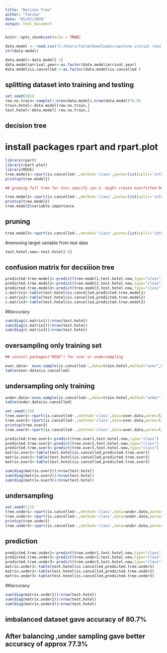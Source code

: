---
title: "Decison Tree"
author: "fatima"
date: "05/07/2020"
output: html_document
---

```{r setup, include=FALSE}
knitr::opts_chunk$set(echo = TRUE)
```



```{r}
data.model <- read.csv("C:/Users/fatim/Downloads/capstone initial results/data.for.model.csv")
str(data.model)

```


```{r}
data.model<-data.model[-1]
data.model$arrival.year<-as.factor(data.model$arrival.year)
data.model$is.cancelled <-as.factor(data.model$is.cancelled )
```

## splitting dataset into training and testing
```{r}
set.seed(101)
row.no.train<-sample(1:nrow(data.model),nrow(data.model)*0.8)
train.hotel<-data.model[row.no.train,]
test.hotel<-data.model[-row.no.train,]
```
## decision tree
# install packages rpart and rpart.plot

```{r}
library(rpart)
library(rpart.plot)
library(ROSE)
tree.model1<-rpart(is.cancelled~.,method='class',parms=list(split='information'),data=train.hotel) ## method class for classification tree
printcp(tree.model1)

```

```{r}
## growing full tree for this specify cp=-1..might create overfitted but can be pruned later

tree.model2<-rpart(is.cancelled~.,method='class',parms=list(split='information'),data=train.hotel,cp=-1)
printcp(tree.model2)
tree.model2$variable.importance

```
## pruning 
```{r}
tree.model3<-rpart(is.cancelled~.,method='class',parms=list(split='information'),data=train.hotel,cp=0.000802)

```

#removing target variable from test data
```{r}
test.hotel.new<-test.hotel[-8]
```


## confusion matrix for decsiiion tree
```{r}
predicted.tree.model1<-predict(tree.model1,test.hotel.new,type="class")
predicted.tree.model2<-predict(tree.model2,test.hotel.new,type="class")
predicted.tree.model3<-predict(tree.model3,test.hotel.new,type="class")
c.matrix1<-table(test.hotel$is.cancelled,predicted.tree.model1)
c.matrix2<-table(test.hotel$is.cancelled,predicted.tree.model2)
c.matrix3<-table(test.hotel$is.cancelled,predicted.tree.model3)
```
##accuracy

```{r}
sum(diag(c.matrix1))/nrow(test.hotel)
sum(diag(c.matrix2))/nrow(test.hotel)
sum(diag(c.matrix3))/nrow(test.hotel)
```

## oversampling only training set
```{r}

## install.packages("ROSE") for over or undersampling 

over.data<- ovun.sample(is.cancelled~.,data=train.hotel,method="over",N=40730)$data
table(over.data$is.cancelled)
```

## undersampling only training
```{r}
under.data<-ovun.sample(is.cancelled~.,data=train.hotel,method="under",N=13304)$data
table(under.data$is.cancelled)
```

```{r}
set.seed(123)
tree.over1<-rpart(is.cancelled~.,method='class',data=over.data,parms=list(split='information'))
tree.over2<-rpart(is.cancelled~.,method='class',data=over.data,parms=list(split='information'),cp=-1)
printcp(tree.over2)
tree.over3<-rpart(is.cancelled~.,method='class',data=over.data,parms=list(split='information'),cp=0.0000655)

```

```{r}
predicted.tree.over1<-predict(tree.over1,test.hotel.new,type="class")
predicted.tree.over2<-predict(tree.over2,test.hotel.new,type="class")
predicted.tree.over3<-predict(tree.over3,test.hotel.new,type="class")
matrix.over1<-table(test.hotel$is.cancelled,predicted.tree.over1)
matrix.over2<-table(test.hotel$is.cancelled,predicted.tree.over2)
matrix.over3<-table(test.hotel$is.cancelled,predicted.tree.over3)
```

```{r}
sum(diag(matrix.over1))/nrow(test.hotel)
sum(diag(matrix.over2))/nrow(test.hotel)
sum(diag(matrix.over3))/nrow(test.hotel)
```

## undersampling

```{r}
set.seed(121)
tree.under1<-rpart(is.cancelled~.,method='class',data=under.data,parms=list(split='information'))
tree.under2<-rpart(is.cancelled~.,method='class',data=under.data,parms=list(split='information'),cp=-1)
printcp(tree.under2)
tree.under3<-rpart(is.cancelled~.,method='class',data=under.data,parms=list(split='information'),cp=0.000360)
```
## prediction

```{r}
predicted.tree.under1<-predict(tree.under1,test.hotel.new,type="class")
predicted.tree.under2<-predict(tree.under2,test.hotel.new,type="class")
predicted.tree.under3<-predict(tree.under3,test.hotel.new,type="class")
matrix.under1<-table(test.hotel$is.cancelled,predicted.tree.under1)
matrix.under2<-table(test.hotel$is.cancelled,predicted.tree.under2)
matrix.under3<-table(test.hotel$is.cancelled,predicted.tree.under3)
```
##accuracy
```{r}
sum(diag(matrix.under1))/nrow(test.hotel)
sum(diag(matrix.under2))/nrow(test.hotel)
sum(diag(matrix.under3))/nrow(test.hotel)
```

## imbalanced dataset gave accuracy of 80.7%
## After balancing ,under sampling gave better accuracy of approx 77.3% 